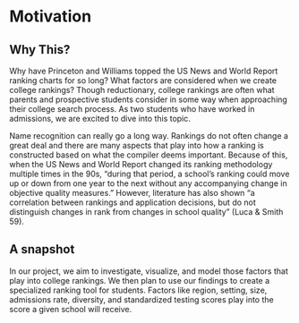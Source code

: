 # Motivation

## Why This?

  Why have Princeton and Williams topped the US News and World Report ranking charts for so long? What factors are considered when we create college rankings? Though reductionary, college rankings are often what parents and prospective students consider in some way when approaching their college search process. As two students who have worked in admissions, we are excited to dive into this topic.
  
  Name recognition can really go a long way. Rankings do not often change a great deal and there are many aspects that play into how a ranking is constructed based on what the compiler deems important. Because of this, when the US News and World Report changed its ranking methodology multiple times in the 90s, "during that period, a school's ranking could move up or down from one year to the next without any accompanying change in objective quality measures." However, literature has also shown "a correlation between rankings and application decisions, but do not distinguish changes in rank from changes in school quality" (Luca & Smith 59).

## A snapshot

  In our project, we aim to investigate, visualize, and model those factors that play into college rankings. We then plan to use our findings to create a specialized ranking tool for students. Factors like region, setting, size, admissions rate, diversity, and standardized testing scores play into the score a given school will receive.
  
  

